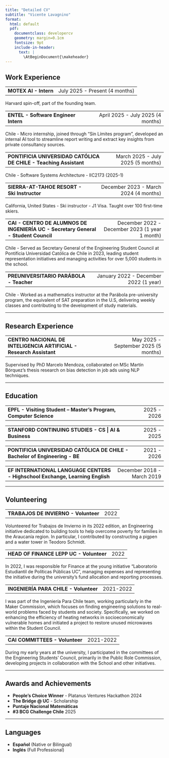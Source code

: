 ```yaml
---
title: "Detailed CV"
subtitle: "Vicente Lavagnino"
format:
  html: default
  pdf: 
    documentclass: developercv
    geometry: margin=0.1cm
    fontsize: 9pt
    include-in-header:
      text: |
        \AtBeginDocument{\makeheader}
---
```


## Work Experience

<table width="100%">
<tr>
<td><strong>MOTEX AI - Intern</strong></td>
<td align="right">July 2025 - Present (4 months)</td>
</tr>
</table>
Harvard spin-off, part of the founding team.

<table width="100%">
<tr>
<td><strong>ENTEL - Software Engineer Intern</strong></td>
<td align="right">April 2025 - July 2025 (4 months)</td>
</tr>
</table>
Chile - Micro internship, joined through "Sin Límites program", developed an internal AI tool to streamline report writing and extract key insights from private consultancy sources.

<table width="100%">
<tr>
<td><strong>PONTIFICIA UNIVERSIDAD CATÓLICA DE CHILE - Teaching Assistant</strong></td>
<td align="right">March 2025 - July 2025 (5 months)</td>
</tr>
</table>
Chile - Software Systems Architecture - IIC2173 (2025-1)

<table width="100%">
<tr>
<td><strong>SIERRA-AT-TAHOE RESORT - Ski Instructor</strong></td>
<td align="right">December 2023 - March 2024 (4 months)</td>
</tr>
</table>
California, United States - Ski instructor - J1 Visa. Taught over 100 first-time skiers.

<table width="100%">
<tr>
<td><strong>CAI - CENTRO DE ALUMNOS DE INGENIERÍA UC - Secretary General - Student Council</strong></td>
<td align="right">December 2022 - December 2023 (1 year 1 month)</td>
</tr>
</table>
Chile - Served as Secretary General of the Engineering Student Council at Pontificia Universidad Católica de Chile in 2023, leading student representation initiatives and managing activities for over 5,000 students in the school.

<table width="100%">
<tr>
<td><strong>PREUNIVERSITARIO PARÁBOLA - Teacher</strong></td>
<td align="right">January 2022 - December 2022 (1 year)</td>
</tr>
</table>
Chile - Worked as a mathematics instructor at the Parábola pre-university program, the equivalent of SAT preparation in the U.S, delivering weekly classes and contributing to the development of study materials.

---

## Research Experience

<table width="100%">
<tr>
<td><strong>CENTRO NACIONAL DE INTELIGENCIA ARTIFICIAL - Research Assistant</strong></td>
<td align="right">May 2025 - September 2025 (5 months)</td>
</tr>
</table>
Supervised by PhD Marcelo Mendoza, collaborated on MSc Martín Bórquez's thesis research on bias detection in job ads using NLP techniques.

---

## Education

<table width="100%">
<tr>
<td><strong>EPFL - Visiting Student – Master's Program, Computer Science</strong></td>
<td align="right">2025 - 2026</td>
</tr>
</table>

<table width="100%">
<tr>
<td><strong>STANFORD CONTINUING STUDIES - CS | AI & Business</strong></td>
<td align="right">2025 - 2025</td>
</tr>
</table>

<table width="100%">
<tr>
<td><strong>PONTIFICIA UNIVERSIDAD CATÓLICA DE CHILE - Bachelor of Engineering - BE</strong></td>
<td align="right">2021 - 2026</td>
</tr>
</table>

<table width="100%">
<tr>
<td><strong>EF INTERNATIONAL LANGUAGE CENTERS - Highschool Exchange, Learning English</strong></td>
<td align="right">December 2018 - March 2019</td>
</tr>
</table>

---

## Volunteering

<table width="100%">
<tr>
<td><strong>TRABAJOS DE INVIERNO - Volunteer</strong></td>
<td align="right">2022</td>
</tr>
</table>
Volunteered for Trabajos de Invierno in its 2022 edition, an Engineering initiative dedicated to building tools to help overcome poverty for families in the Araucanía region. In particular, I contributed by constructing a pigpen and a water tower in Teodoro Schmidt.

<table width="100%">
<tr>
<td><strong>HEAD OF FINANCE LEPP UC - Volunteer</strong></td>
<td align="right">2022</td>
</tr>
</table>
In 2022, I was responsible for Finance at the young initiative "Laboratorio Estudiantil de Políticas Públicas UC", managing expenses and representing the initiative during the university's fund allocation and reporting processes.

<table width="100%">
<tr>
<td><strong>INGENIERÍA PARA CHILE - Volunteer</strong></td>
<td align="right">2021-2022</td>
</tr>
</table>
I was part of the Ingeniería Para Chile team, working particularly in the Maker Commission, which focuses on finding engineering solutions to real-world problems faced by students and society. Specifically, we worked on enhancing the efficiency of heating networks in socioeconomically vulnerable homes and initiated a project to restore unused microwaves within the Student Council.

<table width="100%">
<tr>
<td><strong>CAI COMMITTEES - Volunteer</strong></td>
<td align="right">2021-2022</td>
</tr>
</table>
During my early years at the university, I participated in the committees of the Engineering Students' Council, primarily in the Public Role Commission, developing projects in collaboration with the School and other initiatives.

---

## Awards and Achievements

- **People's Choice Winner** - Platanus Ventures Hackathon 2024
- **The Bridge @ UC** - Scholarship
- **Puntaje Nacional Matemáticas**
- **#3 BCG Challenge Chile** 2025

---

## Languages

- **Español** (Native or Bilingual)
- **Inglés** (Full Professional)

